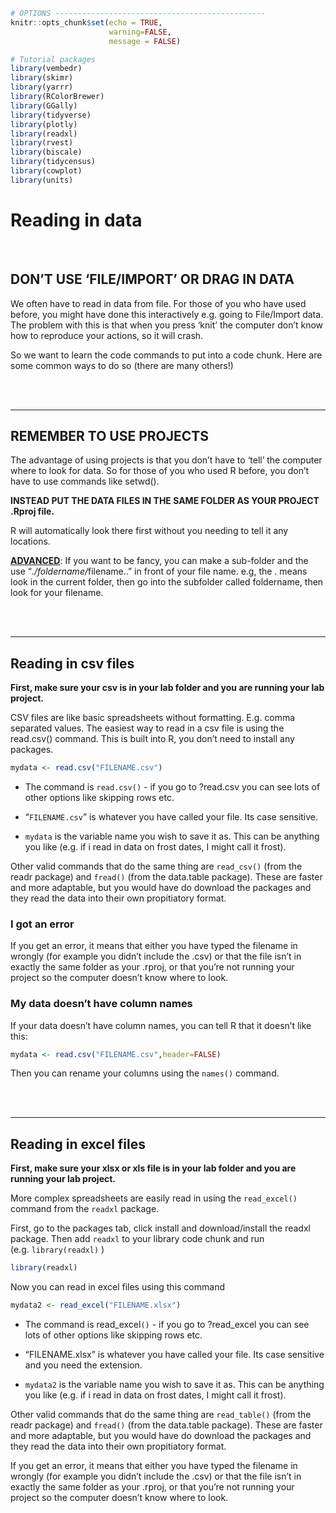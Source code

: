 ```r
# OPTIONS -----------------------------------------------
knitr::opts_chunk$set(echo = TRUE, 
                      warning=FALSE, 
                      message = FALSE)

# Tutorial packages
library(vembedr)
library(skimr)
library(yarrr)
library(RColorBrewer)
library(GGally) 
library(tidyverse)
library(plotly)
library(readxl)
library(rvest)
library(biscale)
library(tidycensus)
library(cowplot)
library(units)


```

# Reading in data {#T4_ReadingData}

<br>

## DON'T USE 'FILE/IMPORT' OR DRAG IN DATA

We often have to read in data from file. For those of you who have used before, you might have done this interactively e.g. going to File/Import data. The problem with this is that when you press 'knit' the computer don't know how to reproduce your actions, so it will crash.

So we want to learn the code commands to put into a code chunk. Here are some common ways to do so (there are many others!)

<br><br>

------------------------------------------------------------------------

## REMEMBER TO USE PROJECTS

The advantage of using projects is that you don't have to 'tell' the computer where to look for data. So for those of you who used R before, you don't have to use commands like setwd().

**INSTEAD PUT THE DATA FILES IN THE SAME FOLDER AS YOUR PROJECT .Rproj file.**

R will automatically look there first without you needing to tell it any locations.

[**ADVANCED**]{.underline}: If you want to be fancy, you can make a sub-folder and the use "*./foldername/*filename.. " in front of your file name. e.g, the . means look in the current folder, then go into the subfolder called foldername, then look for your filename.

<br><br>

------------------------------------------------------------------------

## Reading in csv files

**First, make sure your csv is in your lab folder and you are running your lab project.**

CSV files are like basic spreadsheets without formatting. E.g. comma separated values. The easiest way to read in a csv file is using the read.csv() command. This is built into R, you don't need to install any packages.

```r
mydata <- read.csv("FILENAME.csv")
```

-   The command is `read.csv()`  - if you go to ?read.csv you can see lots of other options like skipping rows etc.

-   "`FILENAME.csv`" is whatever you have called your file. Its case sensitive.

-   `mydata` is the variable name you wish to save it as. This can be anything you like (e.g. if i read in data on frost dates, I might call it frost).

Other valid commands that do the same thing are `read_csv()` (from the readr package) and `fread()` (from the data.table package). These are faster and more adaptable, but you would have do download the packages and they read the data into their own propitiatory format.

### I got an error

If you get an error, it means that either you have typed the filename in wrongly (for example you didn't include the .csv) or that the file isn't in exactly the same folder as your .rproj, or that you're not running your project so the computer doesn't know where to look.

### My data doesn't have column names

If your data doesn't have column names, you can tell R that it doesn't like this:

```r
mydata <- read.csv("FILENAME.csv",header=FALSE)
```

Then you can rename your columns using the `names()` command.

<br><br>

------------------------------------------------------------------------

## Reading in excel files {#T4_readxl}

**First, make sure your xlsx or xls file is in your lab folder and you are running your lab project.**

More complex spreadsheets are easily read in using the `read_excel()` command from the `readxl` package.

First, go to the packages tab, click install and download/install the readxl package. Then add `readxl` to your library code chunk and run (e.g. `library(readxl)` )

```r
library(readxl)
```

Now you can read in excel files using this command

```r
mydata2 <- read_excel("FILENAME.xlsx")
```

-   The command is read_excel`()`  - if you go to ?read_excel you can see lots of other options like skipping rows etc.

-   "FILENAME.xlsx" is whatever you have called your file. Its case sensitive and you need the extension.

-   `mydata2` is the variable name you wish to save it as. This can be anything you like (e.g. if i read in data on frost dates, I might call it frost).

Other valid commands that do the same thing are `read_table()` (from the readr package) and `fread()` (from the data.table package). These are faster and more adaptable, but you would have do download the packages and they read the data into their own propitiatory format.

If you get an error, it means that either you have typed the filename in wrongly (for example you didn't include the .csv) or that the file isn't in exactly the same folder as your .rproj, or that you're not running your project so the computer doesn't know where to look.
